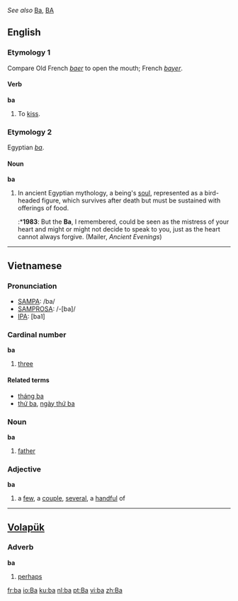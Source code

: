 ''See also'' [[Ba]], [[BA]]
==English==
{{wikipedia}}
===Etymology 1===
Compare Old French ''[[baer]]'' to open the mouth; French ''[[bayer]]''.

====Verb====
'''ba'''
#{{intransitive}} {{obsolete}} To [[kiss]].

===Etymology 2===
Egyptian ''[[ba#Egyptian|ba]]''.

====Noun====
'''ba'''
# In ancient Egyptian mythology, a being's [[soul]], represented as a bird-headed figure, which survives after death but must be sustained with offerings of food.
#:*'''1983''': But the '''Ba''', I remembered, could be seen as the mistress of your heart and might or might not decide to speak to you, just as the heart cannot always forgive.  (Mailer, ''Ancient Evenings'')

-----

==Vietnamese==

===Pronunciation===
*[[SAMPA]]: /ba/
*[[SAMPROSA]]: /-[ba]/
*[[International Phonetic Alphabet|IPA]]: [ba˥]

===Cardinal number===
'''ba'''
#[[three]]

====Related terms====
*[[tháng ba]]
*[[thứ ba]], [[ngày thứ ba]]

===Noun===
'''ba'''
#[[father]]

===Adjective===
'''ba'''
#a [[few#Pronoun|few]], a [[couple]], [[several]], a [[handful]] of

-----

==[[Volapük]]==
===Adverb===
'''ba'''
#[[perhaps]]
[[fr:ba]]
[[io:Ba]]
[[ku:ba]]
[[nl:ba]]
[[pt:Ba]]
[[vi:ba]]
[[zh:Ba]]